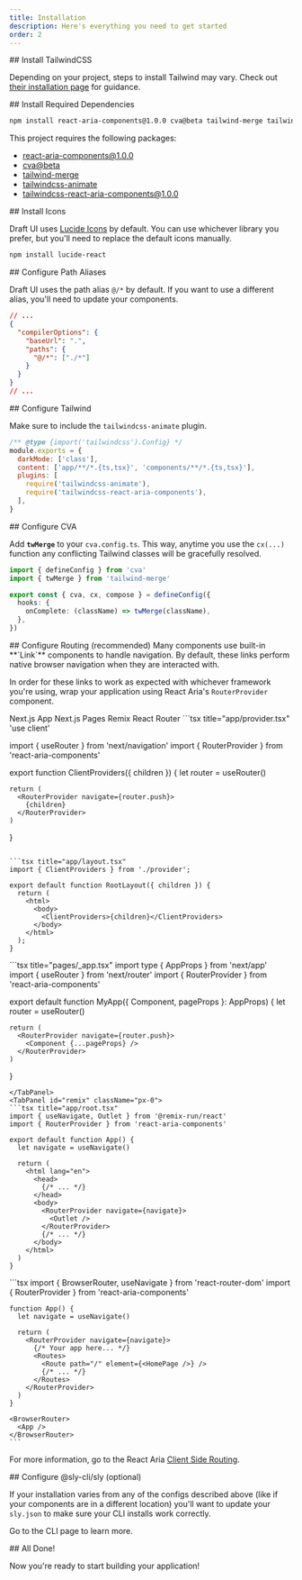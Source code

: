 ```yaml
---
title: Installation
description: Here's everything you need to get started
order: 2
---
```


<ListStepper>

<ListStep>
## Install TailwindCSS

Depending on your project, steps to install Tailwind may vary.
Check out [their installation page](https://tailwindcss.com/docs/installation/framework-guides) for guidance.
</ListStep>

<ListStep>
## Install Required Dependencies

```bash title="bash"
npm install react-aria-components@1.0.0 cva@beta tailwind-merge tailwindcss-animate tailwindcss-react-aria-components@1.0.0
```

This project requires the following packages:

- [react-aria-components@1.0.0](https://github.com/adobe/react-spectrum/tree/main/packages/react-aria-components)
- [cva@beta](https://github.com/joe-bell/cva)
- [tailwind-merge](https://github.com/dcastil/tailwind-merge)
- [tailwindcss-animate](https://github.com/jamiebuilds/tailwindcss-animate)
- [tailwindcss-react-aria-components@1.0.0](https://github.com/adobe/react-spectrum/tree/main/packages/tailwindcss-react-aria-components)
</ListStep>

<ListStep>
## Install Icons

Draft UI uses [Lucide Icons](https://lucide.dev/guide/packages/lucide-react) by default. You can use whichever library you prefer, but
you'll need to replace the default icons manually.

```bash title="bash"
npm install lucide-react
```
</ListStep>

<ListStep>
## Configure Path Aliases

Draft UI uses the path alias <code>@/\*</code> by default. If you
want to use a different alias, you&apos;ll need to update your
components.

```json {3-6} title="tsconfig.json"
// ...
{
  "compilerOptions": {
    "baseUrl": ".",
    "paths": {
      "@/*": ["./*"]
    }
  }
}
// ...
```
</ListStep>

<ListStep>
## Configure Tailwind

Make sure to include the `tailwindcss-animate` plugin.

```js title="tailwind.config.js"
/** @type {import('tailwindcss').Config} */
module.exports = {
  darkMode: ['class'],
  content: ['app/**/*.{ts,tsx}', 'components/**/*.{ts,tsx}'],
  plugins: [
    require('tailwindcss-animate'),
    require('tailwindcss-react-aria-components'),
  ],
}
```
</ListStep>

<ListStep>
## Configure CVA

Add **`twMerge`** to your `cva.config.ts`. This way, anytime you use the `cx(...)` function any conflicting Tailwind classes will be gracefully resolved.

```ts title="cva.config.ts"
import { defineConfig } from 'cva'
import { twMerge } from 'tailwind-merge'

export const { cva, cx, compose } = defineConfig({
  hooks: {
    onComplete: (className) => twMerge(className),
  },
})
```
</ListStep>

<ListStep>
## Configure Routing (recommended)
Many components use built-in **`Link`** components to handle navigation. By default, these links perform native browser navigation when they are interacted with.

In order for these links to work as expected with whichever framework you're using, wrap your application using React Aria's `RouterProvider` component.

<Tabs>
  <TabList>
    <Tab id="nextjs-app">Next.js App</Tab>
    <Tab id="nextjs-pages">Next.js Pages</Tab>
    <Tab id="remix">Remix</Tab>
    <Tab id="react-router">React Router</Tab>
  </TabList>
  <TabPanel id="nextjs-app" className="px-0">
  ```tsx title="app/provider.tsx"
  'use client'

  import { useRouter } from 'next/navigation'
  import { RouterProvider } from 'react-aria-components'

  export function ClientProviders({ children }) {
    let router = useRouter()

    return (
      <RouterProvider navigate={router.push}>
        {children}
      </RouterProvider>
    )
  }
  ```

  ```tsx title="app/layout.tsx"
  import { ClientProviders } from './provider';

  export default function RootLayout({ children }) {
    return (
      <html>
        <body>
          <ClientProviders>{children}</ClientProviders>
        </body>
      </html>
    );
  }
  ```
  </TabPanel>
  <TabPanel id="nextjs-pages" className="px-0">
  ```tsx title="pages/_app.tsx"
  import type { AppProps } from 'next/app'
  import { useRouter } from 'next/router'
  import { RouterProvider } from 'react-aria-components'

  export default function MyApp({ Component, pageProps }: AppProps) {
    let router = useRouter()

    return (
      <RouterProvider navigate={router.push}>
        <Component {...pageProps} />
      </RouterProvider>
    )
  }
  ```
  </TabPanel>
  <TabPanel id="remix" className="px-0">
  ```tsx title="app/root.tsx"
  import { useNavigate, Outlet } from '@remix-run/react'
  import { RouterProvider } from 'react-aria-components'

  export default function App() {
    let navigate = useNavigate()

    return (
      <html lang="en">
        <head>
          {/* ... */}
        </head>
        <body>
          <RouterProvider navigate={navigate}>
            <Outlet />
          </RouterProvider>
          {/* ... */}
        </body>
      </html>
    )
  }
  ```
  </TabPanel>
  <TabPanel id="react-router" className="px-0">
    ```tsx
    import { BrowserRouter, useNavigate } from 'react-router-dom'
    import { RouterProvider } from 'react-aria-components'

    function App() {
      let navigate = useNavigate()

      return (
        <RouterProvider navigate={navigate}>
          {/* Your app here... */}
          <Routes>
            <Route path="/" element={<HomePage />} />
            {/* ... */}
          </Routes>
        </RouterProvider>
      )
    }

    <BrowserRouter>
      <App />
    </BrowserRouter>
    ```
  </TabPanel>
</Tabs>

For more information, go to the React Aria [Client Side Routing](https://react-spectrum.adobe.com/react-aria/routing.html).

</ListStep>


<ListStep>
## Configure @sly-cli/sly (optional)

If your installation varies from any of the configs described above (like if your components are in a different location) you'll want to update your `sly.json` to make sure your CLI installs work correctly.

Go to the <Link href="/getting-started/cli">CLI page</Link> to learn more.
</ListStep>

<ListStep>
## All Done!

Now you're ready to start building your application!
</ListStep>

</ListStepper>
